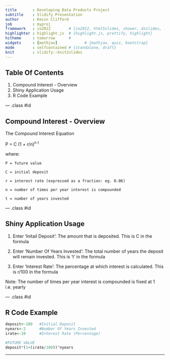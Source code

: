 ```yaml
---
title       : Developing Data Products Project
subtitle    : Slidify Presentation
author      : Kevin Clifford
job         : myproj
framework   : io2012        # {io2012, html5slides, shower, dzslides, ...}
highlighter : highlight.js  # {highlight.js, prettify, highlight}
hitheme     : tomorrow      # 
widgets     : [mathjax]            # {mathjax, quiz, bootstrap}
mode        : selfcontained # {standalone, draft}
knit        : slidify::knit2slides
---
```


## Table Of Contents

1. Compound Interest - Overview
2. Shiny Application Usage 
3. R Code Example

--- .class #id 

## Compound Interest - Overview


The Compound Interest Equation


P = C (1 + r/n)$^n$ $^t$


where:

    P = future value
    
    C = initial deposit
    
    r = interest rate (expressed as a fraction: eg. 0.06)
    
    n = number of times per year interest is compounded
    
    t = number of years invested


--- .class #id 

## Shiny Application Usage


1. Enter 'Initail Deposit': The amount that is deposited. This is C in the formula

2. Enter 'Number Of Years Invested': The total number of years the deposit will remain invested. This is 't' in the formula

3. Enter 'Interest Rate': The percentage at which interest is calculated. This is r/100 in the formula

Note: The number of times per year interest is compounded is fixed at 1 i.e. yearly


--- .class #id 

## R Code Example

```r
deposit<-100   #Initial Deposit
nyears<-2      #Number Of Years Invested
irate<-10      #Interest Rate (Percentage)

#FUTURE VALUE
deposit*(1+(irate/100))^nyears

```
---
